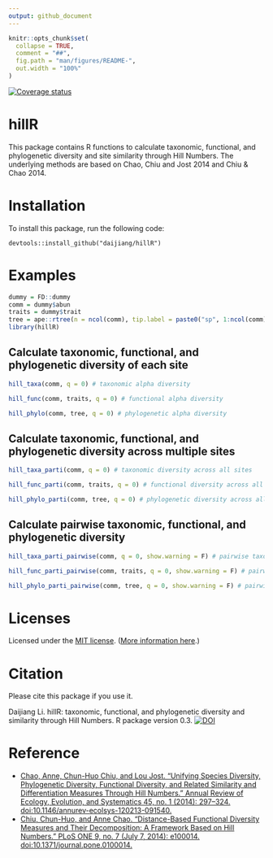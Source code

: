 ```yaml
---
output: github_document
---
```


<!-- README.md is generated from README.Rmd. Please edit that file -->

```r
knitr::opts_chunk$set(
  collapse = TRUE,
  comment = "##",
  fig.path = "man/figures/README-",
  out.width = "100%"
)
```

[![Coverage status](https://codecov.io/gh/daijiang/hillR/branch/master/graph/badge.svg)](https://codecov.io/github/daijiang/hillR?branch=master)

# hillR

This package contains R functions to calculate taxonomic, functional, and phylogenetic diversity and site similarity through Hill Numbers. The underlying methods are based on Chao, Chiu and Jost 2014 and Chiu & Chao 2014.

# Installation

To install this package, run the following code:

    devtools::install_github("daijiang/hillR")

# Examples

```r
dummy = FD::dummy
comm = dummy$abun
traits = dummy$trait
tree = ape::rtree(n = ncol(comm), tip.label = paste0("sp", 1:ncol(comm)))
library(hillR)
```

## Calculate taxonomic, functional, and phylogenetic diversity of each site

```r
hill_taxa(comm, q = 0) # taxonomic alpha diversity

hill_func(comm, traits, q = 0) # functional alpha diversity

hill_phylo(comm, tree, q = 0) # phylogenetic alpha diversity
```

## Calculate taxonomic, functional, and phylogenetic diversity across multiple sites

```r
hill_taxa_parti(comm, q = 0) # taxonomic diversity across all sites

hill_func_parti(comm, traits, q = 0) # functional diversity across all sites

hill_phylo_parti(comm, tree, q = 0) # phylogenetic diversity across all sites
```

## Calculate pairwise taxonomic, functional, and phylogenetic diversity

```r
hill_taxa_parti_pairwise(comm, q = 0, show.warning = F) # pairwise taxonomic diversity

hill_func_parti_pairwise(comm, traits, q = 0, show.warning = F) # pairwise functional diversity

hill_phylo_parti_pairwise(comm, tree, q = 0, show.warning = F) # pairwise phylogenetic diversity
```
    
# Licenses

Licensed under the [MIT license](LICENSE). ([More information here](http://en.wikipedia.org/wiki/MIT_License).)

# Citation

Please cite this package if you use it.

Daijiang Li. hillR: taxonomic, functional, and phylogenetic diversity and similarity through Hill Numbers. R package version 0.3. [![DOI](https://zenodo.org/badge/31509531.svg)](https://zenodo.org/badge/latestdoi/31509531)

# Reference

- [Chao, Anne, Chun-Huo Chiu, and Lou Jost. “Unifying Species Diversity, Phylogenetic Diversity, Functional Diversity, and Related Similarity and Differentiation Measures Through Hill Numbers.” Annual Review of Ecology, Evolution, and Systematics 45, no. 1 (2014): 297–324. doi:10.1146/annurev-ecolsys-120213-091540.](http://dx.doi.org/10.1146/annurev-ecolsys-120213-091540)
- [Chiu, Chun-Huo, and Anne Chao. “Distance-Based Functional Diversity Measures and Their Decomposition: A Framework Based on Hill Numbers.” PLoS ONE 9, no. 7 (July 7, 2014): e100014. doi:10.1371/journal.pone.0100014.](http://dx.doi.org/10.1371/journal.pone.0100014)
